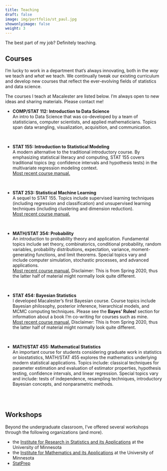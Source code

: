 ```yaml
---
title: Teaching
draft: false
image: img/portfolio/st_paul.jpg
showonlyimage: false
weight: 3
---
```


The best part of my job?  Definitely teaching.

<!--more-->

## Courses

I'm lucky to work in a department that's always innovating, both in the *way* we teach and *what* we teach.  We continually tweak our existing curriculum and develop new courses that reflect the ever-evolving fields of statistics and data science.  

The courses I teach at Macalester are listed below.  I'm always open to new ideas and sharing materials.  Please contact me!


- **COMP/STAT 112: Introduction to Data Science**    
    An intro to Data Science that was co-developed by a team of statisticians, computer scientists, and applied mathematicians. Topics span data wrangling, visualization, acquisition, and communication.
    
    
    
\


- **STAT 155: Introduction to Statistical Modeling**    
    A modern alternative to the traditional introductory course.  By emphasizing statistical literacy and computing, STAT 155 covers traditional topics (eg: confidence intervals and hypothesis tests) in the multivariate regression modeling context.        
    [Most recent course manual.](https://ajohns24.github.io/155_Spring_2019/)
    

\



- **STAT 253: Statistical Machine Learning**    
    A sequel to STAT 155. Topics include supervised learning techniques (including regression and classification) and unsupervised learning techniques (including clustering and dimension reduction).    
    [Most recent course manual.](https://ajohns24.github.io/253_Fall_2019/)
 
\



- **MATH/STAT 354: Probability**    
    An introduction to probability theory and application.  Fundamental topics include set theory, combinatorics, conditional probability, random variables, probability distributions, expectation, variance, moment-generating functions, and limit theorems.  Special topics vary and include computer simulation, stochastic processes, and advanced applications.    
    [Most recent course manual.](https://ajohns24.github.io/354_Spring_20/)  Disclaimer: This is from Spring 2020, thus the latter half of material might normally look quite different.


\



- **STAT 454: Bayesian Statistics**    
    I developed Macalester's first Bayesian course.  Course topics include Bayesian philosophy, posterior inference, hierarchical models, and MCMC computing techniques. Please see the **Bayes' Rules!** section for information about a book I'm co-writing for courses such as mine.    
    [Most recent course manual.](https://ajohns24.github.io/454_Spring_20/)  Disclaimer: This is from Spring 2020, thus the latter half of material might normally look quite different.


\



- **MATH/STAT 455: Mathematical Statistics**    
    An important course for students considering graduate work in statistics or biostatistics, MATH/STAT 455 explores the mathematics underlying modern statistical applications. Topics include: classical techniques for parameter estimation and evaluation of estimator properties, hypothesis testing, confidence intervals, and linear regression. Special topics vary and include: tests of independence, resampling techniques, introductory Bayesian concepts, and nonparametric methods.


\
\



## Workshops

Beyond the undergraduate classroom, I've offered several workshops through the following organizations (and more).




- the [Institute for Research in Statistics and its Applications](http://irsa.stat.umn.edu/) at the University of Minnesota    
- the [Institute for Mathematics and its Applications](https://www.ima.umn.edu/) at the University of Minnesota
- [StatPrep](http://statprep.org/)